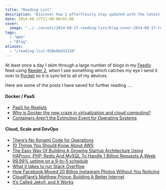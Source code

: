 ```yaml
---
title: "Reading List"
description: "Discover how I effortlessly stay updated with the latest blogs using Feedly and Reeder 2, and how it fuels my reading list."
date: 2014-08-17T11:00:00+01:00
cover:
  image: "../../assets/2014-08-17-reading-list/blog-cover-2014-08-17-reading-list.png"
tags:
  - "Web"
  - "Blog"
aliases:
  - "/reading-list-938e6bd33220"
---
```


At least once a day I skim through a large number of blogs in my [Feedly](https://feedly.com/) feed using [Reeder 2](http://reederapp.com/mac/), when I see something which catches my eye I send it over to [Pocket](http://getpocket.com/) so it is sync’ed to all of my devices.

Here are some of the posts I have saved for further reading ….

#### Docker / PaaS

- [PaaS for Realists](http://blog.lusis.org/blog/2014/06/14/paas-for-realists/)
- [Why is Docker the new craze in virtualization and cloud computing?](http://opensource.com/business/14/7/why-docker-new-craze-virtualization-and-cloud-computing)
- [Containers Aren’t the Extinction Event for Operating Systems](http://community.redhat.com/blog/2014/08/containers-aren-t-the-extinction-event-for-operating-systems/)

#### Cloud, Scale and DevOps

- [There’s No Konami Code for Operations](http://blog.lusis.org/blog/2014/06/13/no-konami-for-operations/)
- [10 Things You Should Know About AWS](http://highscalability.com/blog/2013/11/5/10-things-you-should-know-about-aws.html)
- [The Easy Way Of Building A Growing Startup Architecture Using HAProxy, PHP, Redis And MySQL To Handle 1 Billion Requests A Week](http://highscalability.com/blog/2014/8/11/the-easy-way-of-building-a-growing-startup-architecture-usin.html)
- [99.99% uptime on a 9-to-5 schedule](https://web.archive.org/web/20180309184352/http://blog.scalyr.com/2014/08/99-99-uptime-9-5-schedule/)
- [What it takes to run Stack Overflow](http://nickcraver.com/blog/2013/11/22/what-it-takes-to-run-stack-overflow/)
- [How Facebook Moved 20 Billion Instagram Photos Without You Noticing](http://www.wired.com/2014/06/facebook-instagram/)
- [CloudFlare’s Matthew Prince: Building A Better Internet](http://readwrite.com/2014/07/28/cloudflare-matthew-prince-security-protection-builders)
- [It’s Called Jekyll, and It Works](https://developmentseed.org/blog/2013-10-24-its-called-jekyll-and-it-works)
